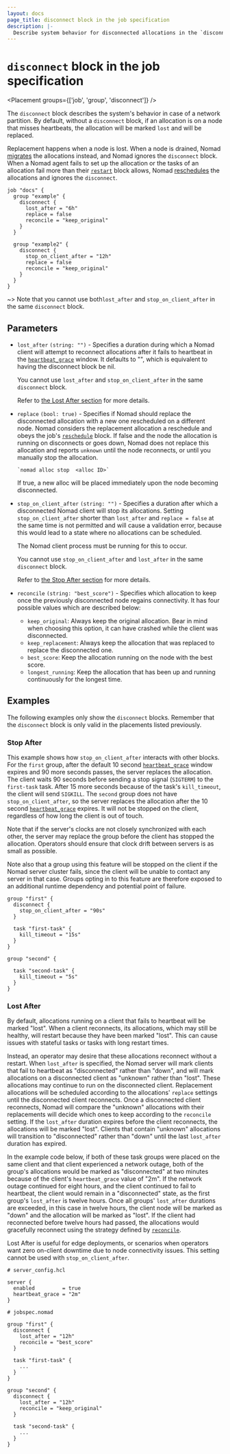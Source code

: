 ```yaml
---
layout: docs
page_title: disconnect block in the job specification
description: |-
  Describe system behavior for disconnected allocations in the `disconnect` block of the Nomad job specification. Specify whether Nomad should replace a disconnected allocation. Configure node reconciliation behavior. Set a duration for Nomad to attempt allocation reconnection and a duration after which a disconnected Nomad client stops its allocations. Review examples for stop after and lost after configuration.
---
```


# `disconnect` block in the job specification

<Placement groups={['job', 'group', 'disconnect']} />

The `disconnect` block describes the system's behavior in case of a network
partition. By default, without a `disconnect` block, if an allocation is on a
node that misses heartbeats, the allocation will be marked `lost` and will be
replaced.

Replacement happens when a node is lost. When a node is drained, Nomad
[migrates][] the allocations instead, and Nomad ignores the `disconnect`
block. When a Nomad agent fails to set up the allocation or the tasks of an
allocation fail more than their [`restart`][] block allows, Nomad
[reschedules][] the allocations and ignores the `disconnect`.


```hcl
job "docs" {
  group "example" {
    disconnect {
      lost_after = "6h"
      replace = false
      reconcile = "keep_original"
    }
  }

  group "example2" {
    disconnect {
      stop_on_client_after = "12h"
      replace = false
      reconcile = "keep_original"
    }
  }
}
```

~> Note that you cannot use both`lost_after` and `stop_on_client_after` in the
same `disconnect` block.

## Parameters

- `lost_after` `(string: "")` - Specifies a duration during which a Nomad client
  will attempt to reconnect allocations after it fails to heartbeat in the
  [`heartbeat_grace`][] window.  It defaults to "", which is equivalent to
  having the disconnect block be nil.

  You cannot use `lost_after` and `stop_on_client_after` in the same
  `disconnect` block.

  Refer to [the Lost After section][lost-after] for more details.

- `replace` `(bool: true)` - Specifies if Nomad should replace the disconnected
  allocation with a new one rescheduled on a different node. Nomad considers the
  replacement allocation a reschedule and obeys the job's [`reschedule`][]
  block. If false and the node the allocation is running on disconnects
  or goes down, Nomad does not replace this allocation and reports `unknown`
  until the node reconnects, or until you manually stop the allocation.

  ```plaintext
  `nomad alloc stop  <alloc ID>`
  ```

  If true, a new alloc will be placed immediately upon the node becoming
  disconnected.

- `stop_on_client_after` `(string: "")` - Specifies a duration after which a
  disconnected Nomad client will stop its allocations. Setting
  `stop_on_client_after` shorter than `lost_after` and `replace = false` at the
  same time is not permitted and will cause a validation error, because this
  would lead to a state where no allocations can be scheduled.

  The Nomad client process must be running for this to occur.

  You cannot use `stop_on_client_after` and `lost_after` in the same
  `disconnect` block.

  Refer to [the Stop After section][stop-after] for more details.

- `reconcile` `(string: "best_score")` - Specifies which allocation to keep once
  the previously disconnected node regains connectivity.
  It has four possible values which are described below:

    - `keep_original`: Always keep the original allocation. Bear in mind
    when choosing this option, it can have crashed while the client was
    disconnected.
    - `keep_replacement`: Always keep the allocation that was replaced
    to replace the disconnected one.
    - `best_score`: Keep the allocation running on the node with the best
    score.
    - `longest_running`: Keep the allocation that has been up and running
    continuously for the longest time.


## Examples

The following examples only show the `disconnect` blocks. Remember that the
`disconnect` block is only valid in the placements listed previously.

### Stop After

This example shows how `stop_on_client_after` interacts with
other blocks. For the `first` group, after the default 10 second
[`heartbeat_grace`] window expires and 90 more seconds passes, the
server replaces the allocation. The client waits 90 seconds
before sending a stop signal (`SIGTERM`) to the `first-task`
task. After 15 more seconds because of the task's `kill_timeout`, the
client will send `SIGKILL`. The `second` group does not have
`stop_on_client_after`, so the server replaces the
allocation after the 10 second [`heartbeat_grace`] expires. It will
not be stopped on the client, regardless of how long the client is out
of touch.

Note that if the server's clocks are not closely synchronized with
each other, the server may replace the group before the client has
stopped the allocation. Operators should ensure that clock drift
between servers is as small as possible.

Note also that a group using this feature will be stopped on the
client if the Nomad server cluster fails, since the client will be
unable to contact any server in that case. Groups opting in to this
feature are therefore exposed to an additional runtime dependency and
potential point of failure.

```hcl
group "first" {
  disconnect {
    stop_on_client_after = "90s"
  }

  task "first-task" {
    kill_timeout = "15s"
  }
}

group "second" {

  task "second-task" {
    kill_timeout = "5s"
  }
}
```

### Lost After

By default, allocations running on a client that fails to heartbeat will be
marked "lost". When a client reconnects, its allocations, which may still be
healthy, will restart because they have been marked "lost". This can cause
issues with stateful tasks or tasks with long restart times.

Instead, an operator may desire that these allocations reconnect without a
restart. When `lost_after` is specified, the Nomad server will mark
clients that fail to heartbeat as "disconnected" rather than "down", and will
mark allocations on a disconnected client as "unknown" rather than "lost".
These allocations may continue to run on the disconnected client. Replacement
allocations will be scheduled according to the allocations' `replace` settings
until the disconnected client reconnects. Once a disconnected client reconnects,
Nomad will compare the "unknown" allocations with their replacements will
decide which ones to keep according to the `reconcile` setting.
If the `lost_after` duration expires before the client reconnects,
the allocations will be marked "lost". Clients that contain "unknown"
allocations will transition to "disconnected" rather than "down" until the last
`lost_after` duration has expired.

In the example code below, if both of these task groups were placed on the same
client and that client experienced a network outage, both of the group's
allocations would be marked as "disconnected" at two minutes because of the
client's `heartbeat_grace` value of "2m". If the network outage continued for
eight hours, and the client continued to fail to heartbeat, the client would
remain in a "disconnected" state, as the first group's `lost_after`
is twelve hours. Once all groups' `lost_after` durations are
exceeded, in this case in twelve hours, the client node will be marked as "down"
and the allocation will be marked as "lost". If the client had reconnected
before twelve hours had passed, the allocations would gracefully reconnect
using the strategy defined by [`reconcile`].

Lost After is useful for edge deployments, or scenarios when
operators want zero on-client downtime due to node connectivity issues. This
setting cannot be used with `stop_on_client_after`.

```hcl
# server_config.hcl

server {
  enabled         = true
  heartbeat_grace = "2m"
}
```

```hcl
# jobspec.nomad

group "first" {
  disconnect {
    lost_after = "12h"
    reconcile = "best_score"
  }

  task "first-task" {
    ...
  }
}

group "second" {
  disconnect {
    lost_after = "12h"
    reconcile = "keep_original"
  }

  task "second-task" {
    ...
  }
}
```

[`heartbeat_grace`]: /nomad/docs/configuration/server#heartbeat_grace
[stop-after]: /nomad/docs/job-specification/disconnect#stop-after
[lost-after]: /nomad/docs/job-specification/disconnect#lost-after
[`reconcile`]: /nomad/docs/job-specification/disconnect#reconcile
[migrates]: /nomad/docs/job-specification/migrate
[`restart`]: /nomad/docs/job-specification/restart
[reschedules]: /nomad/docs/job-specification/reschedule
[`reschedule`]: /nomad/docs/job-specification/reschedule
